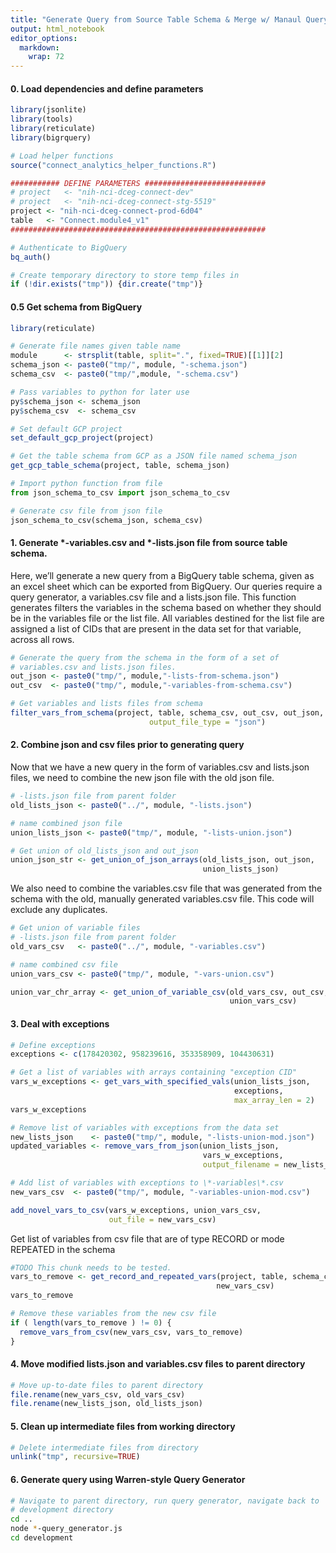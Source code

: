 ```yaml
---
title: "Generate Query from Source Table Schema & Merge w/ Manaul Query"
output: html_notebook
editor_options: 
  markdown: 
    wrap: 72
---
```


#### 0. Load dependencies and define parameters

```r
library(jsonlite)
library(tools)
library(reticulate)
library(bigrquery)

# Load helper functions
source("connect_analytics_helper_functions.R")

########### DEFINE PARAMETERS ###########################
# project   <- "nih-nci-dceg-connect-dev"
# project   <- "nih-nci-dceg-connect-stg-5519"
project <- "nih-nci-dceg-connect-prod-6d04"
table   <- "Connect.module4_v1"
#########################################################

# Authenticate to BigQuery
bq_auth()

# Create temporary directory to store temp files in
if (!dir.exists("tmp")) {dir.create("tmp")}
```

#### 0.5 Get schema from BigQuery

```r
library(reticulate)

# Generate file names given table name
module      <- strsplit(table, split=".", fixed=TRUE)[[1]][2]
schema_json <- paste0("tmp/", module, "-schema.json")
schema_csv  <- paste0("tmp/",module, "-schema.csv")

# Pass variables to python for later use
py$schema_json <- schema_json
py$schema_csv  <- schema_csv

# Set default GCP project
set_default_gcp_project(project)

# Get the table schema from GCP as a JSON file named schema_json
get_gcp_table_schema(project, table, schema_json) 
```

```python
# Import python function from file
from json_schema_to_csv import json_schema_to_csv

# Generate csv file from json file
json_schema_to_csv(schema_json, schema_csv)     
```

#### 1. Generate \*-variables.csv and \*-lists.json file from source table schema.

Here, we'll generate a new query from a BigQuery table schema, given as
an excel sheet which can be exported from BigQuery. Our queries require
a query generator, a variables.csv file and a lists.json file. This
function generates filters the variables in the schema based on whether
they should be in the variables file or the list file. All variables
destined for the list file are assigned a list of CIDs that are present
in the data set for that variable, across all rows.

```r
# Generate the query from the schema in the form of a set of 
# variables.csv and lists.json files.
out_json <- paste0("tmp/", module,"-lists-from-schema.json")
out_csv  <- paste0("tmp/", module,"-variables-from-schema.csv")

# Get variables and lists files from schema
filter_vars_from_schema(project, table, schema_csv, out_csv, out_json, 
                               output_file_type = "json")
```

#### 2. Combine json and csv files prior to generating query

Now that we have a new query in the form of variables.csv and lists.json
files, we need to combine the new json file with the old json file.

```r
# -lists.json file from parent folder
old_lists_json <- paste0("../", module, "-lists.json")

# name combined json file
union_lists_json <- paste0("tmp/", module, "-lists-union.json")

# Get union of old_lists_json and out_json
union_json_str <- get_union_of_json_arrays(old_lists_json, out_json, 
                                           union_lists_json)
```

We also need to combine the variables.csv file that was generated from
the schema with the old, manually generated variables.csv file. This
code will exclude any duplicates.

```r
# Get union of variable files
# -lists.json file from parent folder
old_vars_csv   <- paste0("../", module, "-variables.csv")

# name combined csv file
union_vars_csv <- paste0("tmp/", module, "-vars-union.csv")

union_var_chr_array <- get_union_of_variable_csv(old_vars_csv, out_csv, 
                                                 union_vars_csv)
```

#### 3. Deal with exceptions

```r
# Define exceptions
exceptions <- c(178420302, 958239616, 353358909, 104430631)

# Get a list of variables with arrays containing "exception CID"
vars_w_exceptions <- get_vars_with_specified_vals(union_lists_json, 
                                                  exceptions, 
                                                  max_array_len = 2) 
vars_w_exceptions

# Remove list of variables with exceptions from the data set
new_lists_json    <- paste0("tmp/", module, "-lists-union-mod.json")
updated_variables <- remove_vars_from_json(union_lists_json, 
                                           vars_w_exceptions,
                                           output_filename = new_lists_json) 

# Add list of variables with exceptions to \*-variables\*.csv
new_vars_csv  <- paste0("tmp/", module, "-variables-union-mod.csv")

add_novel_vars_to_csv(vars_w_exceptions, union_vars_csv, 
                      out_file = new_vars_csv)
```

Get list of variables from csv file that are of type RECORD or mode
REPEATED in the schema

```r
#TODO This chunk needs to be tested.
vars_to_remove <- get_record_and_repeated_vars(project, table, schema_csv, 
                                              new_vars_csv)
vars_to_remove

# Remove these variables from the new csv file
if ( length(vars_to_remove ) != 0) {
  remove_vars_from_csv(new_vars_csv, vars_to_remove)
}
```

#### 4. Move modified lists.json and variables.csv files to parent directory

```r
# Move up-to-date files to parent directory
file.rename(new_vars_csv, old_vars_csv)
file.rename(new_lists_json, old_lists_json)
```

#### 5. Clean up intermediate files from working directory

```r
# Delete intermediate files from directory
unlink("tmp", recursive=TRUE)
```

#### 6. Generate query using Warren-style Query Generator

```bash
# Navigate to parent directory, run query generator, navigate back to 
# development directory
cd ..
node *-query_generator.js
cd development
```
